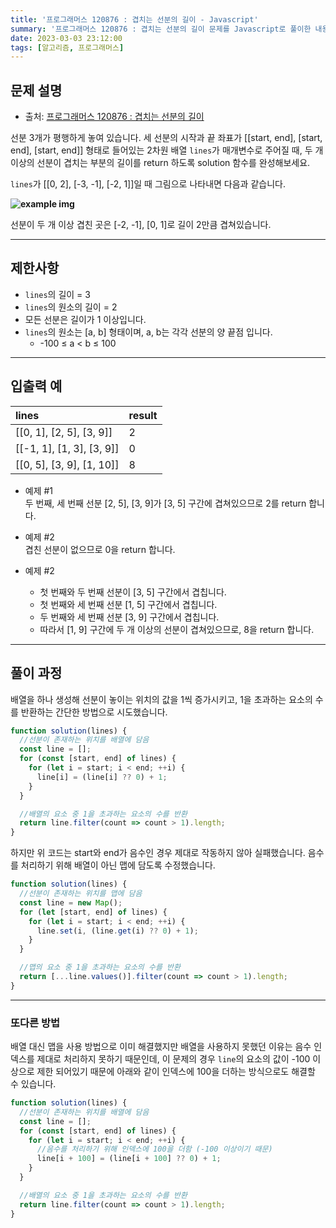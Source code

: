 ```yaml
---
title: '프로그래머스 120876 : 겹치는 선분의 길이 - Javascript'
summary: '프로그래머스 120876 : 겹치는 선분의 길이 문제를 Javascript로 풀이한 내용입니다.'
date: 2023-03-03 23:12:00
tags: [알고리즘, 프로그래머스]
---
```


## 문제 설명

- 출처: [프로그래머스 120876 : 겹치는 선분의 길이](https://school.programmers.co.kr/learn/courses/30/lessons/120876)

선분 3개가 평행하게 놓여 있습니다. 세 선분의 시작과 끝 좌표가 [[start, end], [start, end], [start, end]] 형태로 들어있는 2차원 배열 `lines`가 매개변수로 주어질 때, 두 개 이상의 선분이 겹치는 부분의 길이를 return 하도록 solution 함수를 완성해보세요.

`lines`가 [[0, 2], [-3, -1], [-2, 1]]일 때 그림으로 나타내면 다음과 같습니다.

**![example img](/assets/posts/ps/programmers/120876/example.png)**

선분이 두 개 이상 겹친 곳은 [-2, -1], [0, 1]로 길이 2만큼 겹쳐있습니다.

---

## 제한사항

- `lines`의 길이 = 3
- `lines`의 원소의 길이 = 2
- 모든 선분은 길이가 1 이상입니다.
- `lines`의 원소는 [a, b] 형태이며, a, b는 각각 선분의 양 끝점 입니다.
  - -100 ≤ a $<$ b ≤ 100

---

## 입출력 예

| lines                     | result |
| :------------------------ | :----- |
| [[0, 1], [2, 5], [3, 9]]  | 2      |
| [[-1, 1], [1, 3], [3, 9]] | 0      |
| [[0, 5], [3, 9], [1, 10]] | 8      |

- 예제 #1  
  두 번째, 세 번째 선분 [2, 5], [3, 9]가 [3, 5] 구간에 겹쳐있으므로 2를 return 합니다.

- 예제 #2  
  겹친 선분이 없으므로 0을 return 합니다.

- 예제 #2
  - 첫 번째와 두 번째 선분이 [3, 5] 구간에서 겹칩니다.
  - 첫 번째와 세 번째 선분 [1, 5] 구간에서 겹칩니다.
  - 두 번째와 세 번째 선분 [3, 9] 구간에서 겹칩니다.
  - 따라서 [1, 9] 구간에 두 개 이상의 선분이 겹쳐있으므로, 8을 return 합니다.

---

## 풀이 과정

배열을 하나 생성해 선분이 놓이는 위치의 값을 1씩 증가시키고, 1을 초과하는 요소의 수를 반환하는 간단한 방법으로 시도했습니다.

```javascript
function solution(lines) {
  //선분이 존재하는 위치를 배열에 담음
  const line = [];
  for (const [start, end] of lines) {
    for (let i = start; i < end; ++i) {
      line[i] = (line[i] ?? 0) + 1;
    }
  }

  //배열의 요소 중 1을 초과하는 요소의 수를 반환
  return line.filter(count => count > 1).length;
}
```

하지만 위 코드는 start와 end가 음수인 경우 제대로 작동하지 않아 실패했습니다.
음수를 처리하기 위해 배열이 아닌 맵에 담도록 수정했습니다.

```javascript
function solution(lines) {
  //선분이 존재하는 위치를 맵에 담음
  const line = new Map();
  for (let [start, end] of lines) {
    for (let i = start; i < end; ++i) {
      line.set(i, (line.get(i) ?? 0) + 1);
    }
  }

  //맵의 요소 중 1을 초과하는 요소의 수를 반환
  return [...line.values()].filter(count => count > 1).length;
}
```

---

### 또다른 방법

배열 대신 맵을 사용 방법으로 이미 해결했지만 배열을 사용하지 못했던 이유는 음수 인덱스를 제대로 처리하지 못하기 때문인데,
이 문제의 경우 `line`의 요소의 값이 -100 이상으로 제한 되어있기 때문에 아래와 같이 인덱스에 100을 더하는 방식으로도 해결할 수 있습니다.

```javascript
function solution(lines) {
  //선분이 존재하는 위치를 배열에 담음
  const line = [];
  for (const [start, end] of lines) {
    for (let i = start; i < end; ++i) {
      //음수를 처리하기 위해 인덱스에 100을 더함 (-100 이상이기 때문)
      line[i + 100] = (line[i + 100] ?? 0) + 1;
    }
  }

  //배열의 요소 중 1을 초과하는 요소의 수를 반환
  return line.filter(count => count > 1).length;
}
```
